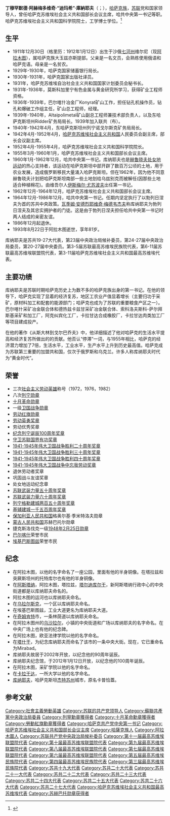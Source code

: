 {{Infobox officeholder
|original_name  = Динмухаме́д Ахме́дович Куна́ев
|name           = 丁穆罕默德·阿赫梅多维奇·庫納耶夫
|image          = Dinmuhkamed Konayev.png
|office         = [[哈萨克苏维埃社会主义共和国|哈萨克苏维埃社会主义共和国]]部长会议主席
|term_start     = 1955年3月31日
|term_end       = 1960年1月29日
|predecessor    = [[埃鲁拜·巴齐莫维奇·塔伊别科夫|埃鲁拜·巴齐莫维奇·塔伊别科夫]]
|successor      = [[朱玛别克·阿赫梅托维奇·塔舍涅夫|朱玛别克·阿赫梅托维奇·塔舍涅夫]]
|term_start2    = 1962年12月26日
|term_end2      = 1964年12月7日
|predecessor2   = [[马西姆汗·贝塞巴耶维奇·贝塞巴耶夫|马西姆汗·贝塞巴耶维奇·贝塞巴耶夫]]
|successor2     = 马西姆汗·贝塞巴耶维奇·贝塞巴耶夫
|office3        = [[哈萨克共产党|哈萨克共产党]]中央第一书记
|term_start3    = 1960年1月15日
|term_end3      = 1962年12月26日
|predecessor3    = [[尼古拉·伊里奇·别利亚耶夫|尼古拉·伊里奇·别利亚耶夫]]
|successor3      = [[伊斯梅尔·阿卜杜拉苏洛维奇·尤苏波夫|伊斯梅尔·阿卜杜拉苏洛维奇·尤苏波夫]]
|term_start4    = 1964年12月7日
|term_end4      = 1986年12月16日
|predecessor4    = 伊斯梅尔·阿卜杜拉苏洛维奇·尤苏波夫
|successor4      = [[根纳季·瓦西里耶维奇·科尔宾|根纳季·瓦西里耶维奇·科尔宾]]
| birth_date   = {{OldStyleDate|1912年|1月12日|1911年12月30日}}
| birth_place  = {{flag|Russian Empire}}七河州[[阿拉木图|维尔尼]]
| death_date   = {{death date and age|mf=yes|1993|8|22|1912|1|12|df=y}}
| death_place  = {{KAZ}}[[阿拉木图|阿拉木图]]
|nationality   = {{flag|Russian Empire}}（1912-1917）<br>{{flag|Russian SFSR|1918}}（1917-1922）<br>{{URS}}（1922－1991）<br>{{KAZ}}（1991－1993）
| profession   = 矿业工程师
| party        = [[苏联共产党|苏联共产党]]
|awards={{{!}} style="background:transparent"
{{!}}{{社会主义劳动英雄}}{{!!}}{{社会主义劳动英雄}}{{!!}}{{社会主义劳动英雄}}
{{!}}}
{{{!}} style="background:transparent"
{{!}}{{列宁勋章}}{{!!}}{{列宁勋章}}{{!!}}{{列宁勋章}}{{!!}}{{列宁勋章}}
{{!}}-
{{!}}{{列宁勋章}}{{!!}}{{列宁勋章}}{{!!}}{{列宁勋章}}{{!!}}{{列宁勋章}}
{{!}}-
{{!}}{{十月革命勋章}}{{!!}}{{一级卫国战争勋章}}{{!!}}{{劳动红旗勋章}}{{!!}}{{劳动英勇奖章}}
{{!}}-
{{!}}{{劳动优秀奖章}}{{!!}}{{退休劳动者奖章}}{{!!}}{{纪念列宁诞辰一百周年奖章}}{{!!}}{{守卫苏联国界有功奖章}}
{{!}}-
{{!}}{{卫国战争中忘我劳动奖章}}{{!!}}{{卫国战争胜利三十周年奖章}}{{!!}}{{卫国战争胜利四十周年奖章}}{{!!}}{{苏维埃陆军海军三十周年奖章}}
{{!}}-
{{!!}}{{苏联武装力量五十周年奖章}}{{!!}}{{苏联武装力量六十周年奖章}}{{!!}}{{列宁格勒建城两百五十周年奖章}}{{!!}}[[File:1500th_Anniversary_of_Kiev_Ribbon_bar.png|40px]]
{{!}}-
{{!}}[[File:CombatCooperationRibbon.png|40px]]{{!!}}{{开垦处女地奖章}}{{!!}}{{格奥尔基·季米特洛夫勋章}}{{!!}}[[File:OrdenSuheBator.png|40px]]
{{!}}-
{{{!}} style="background:transparent"
{{!}}[[File:Order_25_febrary_1_st_Rib.png|80px]]
{{!}}}
}}
'''丁穆罕默德·阿赫梅多维奇·“迪玛希”·庫納耶夫'''（{{lang-ru|Динмухаме́д (Димаш) Ахме́дович Куна́ев}}；{{bd|1911年|12月30日（格里历：1912年1月12日）|1993年|8月22日}}），[[哈萨克族|哈萨克族]]，[[苏联|苏联]]党和国家领导人，曾任哈萨克苏维埃社会主义共和国部长会议主席，哈共中央第一书记等职。哈萨克苏维埃社会主义共和国科学院院士，工学博士学位。<ref>{{Cite web|title=Справочник по истории Коммунистической партии и Советского Союза 1898 - 1991|url=http://www.knowbysight.info/KKK/05635.asp|access-date=2021-01-21|archive-date=2017-07-19|archive-url=https://web.archive.org/web/20170719235753/http://knowbysight.info/KKK/05635.asp}}</ref>

== 生平 ==
* 1911年12月30日（格里历：1912年1月12日）出生于沙俄[[七河州|七河州]]维尔尼（现[[阿拉木图|阿拉木图]]），属哈萨克族大玉兹亦斯提部。父亲是一名文员，会熟练使用俄语和哈萨克语。母亲是一名贫农。
* 1929年-1930年，哈萨克国家储蓄银行局长。
* 1930年-1931年，哈萨克国家出版社译员。
* 1931年，哈萨克苏维埃自治社会主义共和国国家计划委员会秘书长。
* 1931年-1936年，莫斯科加里宁有色金属与黄金研究所学习，获得矿业工程师资格。
* 1936年-1939年，巴尔喀什冶金厂Konyrat矿山工作，担任钻孔机操作员，钻孔和爆破工作组主任，矿山总工程师，经理。
* 1939年-1940年，Altaipolimetal矿山副总工程师兼技术部负责人，以及东哈萨克斯坦州Ridder矿务局局长。1939年加入联共（布）。
* 1940年-1942年4月，东哈萨克斯坦州列宁诺戈尔斯克矿务局局长。
* 1942年4月-1952年4月，[[哈萨克苏维埃社会主义共和国|哈萨克苏维埃社会主义共和国]]人民委员会副主席，部长会议副主席。
* 1952年4月-1955年4月，哈萨克苏维埃社会主义共和国科学院院长。
* 1955年3月-1960年1月，哈萨克苏维埃社会主义共和国部长会议主席。
* 1960年1月-1962年12月，哈共中央第一书记。库纳耶夫也是[[赫鲁晓夫|赫鲁晓夫]][[处女地运动|处女地运动]]的热心支持者，该运动在哈萨克斯坦中部开辟了数百万公顷的土地，用于农业发展，造成俄罗斯移民大量涌入哈萨克斯坦。但在1962年，因为他不同意赫鲁晓夫计划把哈萨克斯坦南部一些土地划给乌兹别克而被解任(因那些土地适合种植棉花)。由维吾尔人[[伊斯梅尔·尤苏波夫|伊斯梅尔·尤苏波夫]]出任第一书记。
* 1962年12月-1964年12月，哈萨克苏维埃社会主义共和国部长会议主席。
* 1964年12月-1986年12月，哈共中央第一书记。任期内坚定执行了以勃列日涅夫为首的苏共中央政策。[[瓦季姆·安德烈耶维奇·梅德韦杰夫|瓦季姆·安德烈耶维奇·梅德韦杰夫]]称库纳耶夫为勃列日涅夫及其忠实拥护者的门徒。这是由于勃列日涅夫担任哈共中央第一书记时两人结成的亲密友谊。
* 1986年12月起退休。
* 1993年8月22日于阿拉木图逝世，享年81岁。
库纳耶夫是苏共19-27大代表，第23届中央政治局候补委员，第24-27届中央政治局委员，第20-27届中央委员。第3-5届苏联最高苏维埃民族院代表，第6-11届苏联最高苏维埃联盟院代表，第3-11届哈萨克苏维埃社会主义共和国最高苏维埃代表。

== 主要功绩 ==
库纳耶夫是苏联时期哈萨克历史上为数不多的哈萨克族出身的第一书记。在他的领导下，哈萨克实现了显着的经济复苏，地区工农业产值显着增长（主要归功于采矿，原材料加工和配套的能源部门；哈萨克也成为了苏联的重要粮食产区之一）。巴尔喀什采矿冶金联合体和德热兹卡兹甘采矿冶金联合体、索科洛夫斯科-萨尔拜斯基采矿和加工厂，阿克纠宾化工厂，卡拉甘达合成橡胶厂，卡拉甘达肉类加工厂等项目建成投产。

在他的著作《从斯大林到戈尔巴乔夫》中，他详细描述了他对哈萨克的生活水平提高和经济复苏所做出的的贡献。他否认“停滞”一词，与1955年相比，哈萨克的经济潜力增加了7倍，生活水平，工业水平，生产水平上升到历史最高值。哈萨克成为苏联第三重要的加盟共和国，仅次于俄罗斯和乌克兰。许多人称库纳耶夫时代为“黄金时代”。

== 荣誉 ==
* 三次[[社会主义劳动英雄|社会主义劳动英雄]]称号（1972，1976，1982）
* 八次[[列宁勋章|列宁勋章]]
* [[十月革命勋章|十月革命勋章]]
* 一级[[卫国战争勋章|卫国战争勋章]]
* [[劳动红旗勋章|劳动红旗勋章]]
* [[劳动英勇奖章|劳动英勇奖章]]
* 劳动优秀奖章
* [[纪念列宁诞辰100周年奖章|纪念列宁诞辰100周年奖章]]
* [[守卫苏联国界有功奖章|守卫苏联国界有功奖章]]
* [[1941-1945年伟大卫国战争胜利二十周年奖章|1941-1945年伟大卫国战争胜利二十周年奖章]]
* [[1941-1945年伟大卫国战争胜利三十周年奖章|1941-1945年伟大卫国战争胜利三十周年奖章]]
* [[1941-1945年伟大卫国战争胜利四十周年奖章|1941-1945年伟大卫国战争胜利四十周年奖章]]
* [[1941-1945年伟大卫国战争中忘我劳动奖章|1941-1945年伟大卫国战争中忘我劳动奖章]]
* 退休劳动者奖章
* 巩固战斗友谊奖章
* 处女地运动纪念章
* [[苏联武装力量五十周年奖章|苏联武装力量五十周年奖章]]
* [[苏联武装力量六十周年奖章|苏联武装力量六十周年奖章]]
* [[列宁格勒建城两百五十周年奖章|列宁格勒建城两百五十周年奖章]]
* [[基辅建城一千五百周年奖章|基辅建城一千五百周年奖章]]
* [[保加利亚人民共和国|保加利亚人民共和国]]格奥尔基·季米特洛夫勋章
* [[蒙古人民共和国|蒙古人民共和国]]苏赫巴托尔勋章
* 捷克斯洛伐克一级[[1948年2月25日勋章|1948年2月25日勋章]]
* [[巴尔喀什|巴尔喀什]]荣誉市民
* [[埃基巴斯图兹|埃基巴斯图兹]]荣誉市民

== 纪念 ==
* 在阿拉木图，以他的名字命名了一座公园，里面有他的半身铜像。在塔拉兹和突厥斯坦州的托特库尔也有他的半身铜像。
* 在[[阿斯塔纳|阿斯塔纳]]，阿拉木图，塔拉兹，[[塔尔迪库尔干|塔尔迪库尔干]]，新阿斯塔纳行政中心的中央街道都是以库纳耶夫命名的。
* 阿拉木图的运河也以库纳耶夫命名。
* 在[[乌拉尔斯克|乌拉尔斯克]]，一个区以库纳耶夫命名。
* 在埃基巴斯图兹，工业大道更名为库纳耶夫大道。
* 在[[奇姆肯特|奇姆肯特]]市，一条林荫道以库纳耶夫命名。
* 在阿拉木图州的[[乌沙拉尔|乌沙拉尔]]，小镇的中央街道和广场以库纳耶夫的名字命名。在中央广场上也有他的纪念碑。
* 在阿拉木图，欧亚法律学院以他的名字命名。
* 在[[塔什干|塔什干]]，为纪念库纳耶夫而命名了该市的一条中央大街。现在，它已重命名为Mirabad。
* 库纳耶夫故居于2002年开放，以纪念他的90周年诞辰。
* 库纳耶夫纪念馆，于2012年1月12日开放，以纪念他的100周年诞辰。
* 在阿拉木图，采矿学院以他的名字命名。
* 在[[卡拉干达|卡拉干达]]，一所大学以他的名字命名。
* [[库纳耶夫|库纳耶夫]]，哈萨克斯坦[[杰特苏州|杰特苏州]]城市，原名卡普恰蓋。

==参考文献==
{{Reflist}}

{{哈薩克共和國首長}}
{{勃列日涅夫时代}}
{{DEFAULTSORT: Kunaev, Dinmukhamed}}
[[Category:社會主義勞動英雄|Category:社會主義勞動英雄]]
[[Category:苏联的共产党领导人|Category:苏联的共产党领导人]]
[[Category:蘇聯共產黨中央政治局委員|Category:蘇聯共產黨中央政治局委員]]
[[Category:列寧勳章獲得者|Category:列寧勳章獲得者]]
[[Category:十月革命勳章獲得者|Category:十月革命勳章獲得者]]
[[Category:勞動紅旗勳章獲得者|Category:勞動紅旗勳章獲得者]]
[[Category:哈萨克共产党中央第一书记|Category:哈萨克共产党中央第一书记]]
[[Category:哈萨克苏维埃社会主义共和国部长会议主席|Category:哈萨克苏维埃社会主义共和国部长会议主席]]
[[Category:哈薩克族人|Category:哈薩克族人]]
[[Category:阿拉木圖人|Category:阿拉木圖人]]
[[Category:苏联共产党中央政治局候补委员|Category:苏联共产党中央政治局候补委员]]
[[Category:第十一届最高苏维埃联盟院代表|Category:第十一届最高苏维埃联盟院代表]]
[[Category:第十届最高苏维埃联盟院代表|Category:第十届最高苏维埃联盟院代表]]
[[Category:第九届最高苏维埃联盟院代表|Category:第九届最高苏维埃联盟院代表]]
[[Category:第八届最高苏维埃联盟院代表|Category:第八届最高苏维埃联盟院代表]]
[[Category:第七届最高苏维埃联盟院代表|Category:第七届最高苏维埃联盟院代表]]
[[Category:第六届最高苏维埃联盟院代表|Category:第六届最高苏维埃联盟院代表]]
[[Category:第五届最高苏维埃民族院代表|Category:第五届最高苏维埃民族院代表]]
[[Category:第四届最高苏维埃民族院代表|Category:第四届最高苏维埃民族院代表]]
[[Category:第三届最高苏维埃民族院代表|Category:第三届最高苏维埃民族院代表]]
[[Category:苏共十九大代表|Category:苏共十九大代表]]
[[Category:苏共二十大代表|Category:苏共二十大代表]]
[[Category:苏共二十一大代表|Category:苏共二十一大代表]]
[[Category:苏共二十二大代表|Category:苏共二十二大代表]]
[[Category:苏共二十三大代表|Category:苏共二十三大代表]]
[[Category:苏共二十四大代表|Category:苏共二十四大代表]]
[[Category:苏共二十五大代表|Category:苏共二十五大代表]]
[[Category:苏共二十六大代表|Category:苏共二十六大代表]]
[[Category:苏共二十七大代表|Category:苏共二十七大代表]]
[[Category:哈萨克苏维埃社会主义共和国最高苏维埃代表|Category:哈萨克苏维埃社会主义共和国最高苏维埃代表]]
[[Category:苏赫巴托勋章获得者|Category:苏赫巴托勋章获得者]]